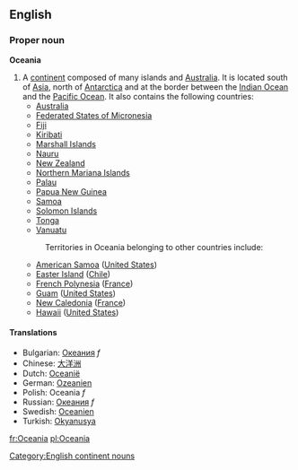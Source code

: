 {{wikipedia}}
==English==

===Proper noun===
'''Oceania'''

#A [[continent]] composed of many islands and [[Australia]].  It is located south of [[Asia]], north of [[Antarctica]] and at the border between the [[Indian Ocean]] and the [[Pacific Ocean]].  It also contains the following countries:
#* [[Australia]]
#* [[Federated States of Micronesia]]
#* [[Fiji]]
#* [[Kiribati]]
#* [[Marshall Islands]]
#* [[Nauru]]
#* [[New Zealand]] 
#* [[Northern Mariana Islands]]
#* [[Palau]]
#* [[Papua New Guinea]]
#* [[Samoa]]
#* [[Solomon Islands]]
#* [[Tonga]]
#* [[Vanuatu]]
#:Territories in Oceania belonging to other countries include:
#* [[American Samoa]] ([[United States]])
#* [[Easter Island]] ([[Chile]])
#* [[French Polynesia]] ([[France]])
#* [[Guam]] ([[United States]])
#* [[New Caledonia]] ([[France]])
#* [[Hawaii]] ([[United States]])

==== Translations ====
*Bulgarian: [[Океания]] ''f''
*Chinese: [[大洋洲]]
*Dutch: [[Oceanië]] 
*German: [[Ozeanien]]
*Polish: Oceania ''f''
*Russian: [[Океания]] ''f''
*Swedish: [[Oceanien]]
*Turkish: [[Okyanusya]]

[[Category:English continent nouns]]

[[fr:Oceania]]
[[pl:Oceania]]